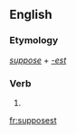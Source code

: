 ==English==

===Etymology===
''[[suppose]]'' + ''[[-est]]''

===Verb===
{{head|en}}

# {{en-archaic second-person singular of|suppose|lang=en}}

[[fr:supposest]]
